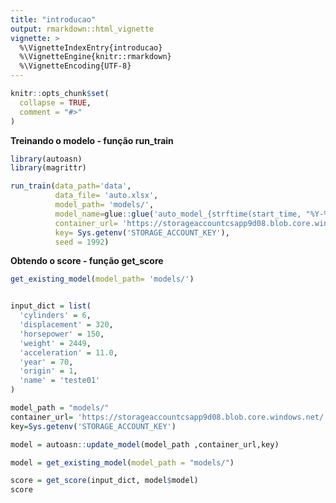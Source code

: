 ```yaml
---
title: "introducao"
output: rmarkdown::html_vignette
vignette: >
  %\VignetteIndexEntry{introducao}
  %\VignetteEngine{knitr::rmarkdown}
  %\VignetteEncoding{UTF-8}
---
```


```r
knitr::opts_chunk$set(
  collapse = TRUE,
  comment = "#>"
)
```

**Treinando o modelo - função run_train**

```r
library(autoasn)
library(magrittr)

run_train(data_path='data',
          data_file= 'auto.xlsx',
          model_path= 'models/',
          model_name=glue::glue('auto_model_{strftime(start_time, "%Y-%m-%d--%H-%M-%S")}.rds'),
          container_url= 'https://storageaccountcsapp9d08.blob.core.windows.net/',
          key= Sys.getenv('STORAGE_ACCOUNT_KEY'),
          seed = 1992)
```


**Obtendo o score - função get_score**

```r
get_existing_model(model_path= 'models/')


input_dict = list(
  'cylinders' = 6,
  'displacement' = 320,
  'horsepower' = 150,
  'weight' = 2449,
  'acceleration' = 11.0,
  'year' = 70,
  'origin' = 1,
  'name' = 'teste01'
)

model_path = "models/"
container_url= 'https://storageaccountcsapp9d08.blob.core.windows.net/'
key=Sys.getenv('STORAGE_ACCOUNT_KEY')

model = autoasn::update_model(model_path ,container_url,key)

model = get_existing_model(model_path = "models/")

score = get_score(input_dict, model$model)
score


```
